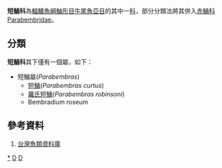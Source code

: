 {{Automatic taxobox
| taxon = Bembridae
| image = Bembradium roseum.jpg
| image_caption = Bembradium roseum
| authority = Kaup, 1873
| subdivision_ranks = [[屬|屬]]
| subdivision = * 見內文
}}

'''短鯒科'''為[[輻鰭魚綱|輻鰭魚綱]][[鮋形目|鮋形目]][[牛尾魚亞目|牛尾魚亞目]]的其中一[[科|科]]，部分分類法將其併入[[赤鯒科|赤鯒科]]Parabembridae。

==分類==
'''短鯒科'''其下僅有一個屬，如下：
*短鯒屬(''Parabembras'')
**[[短鯒|短鯒]](''Parabembras curtus'')
**[[羅氏短鯒|羅氏短鯒]](''Parabembras robinsoni'')
** Bembradium roseum

==參考資料==
#[http://fishdb.sinica.edu.tw/ 台灣魚類資料庫] {{Wayback|url=http://fishdb.sinica.edu.tw/ |date=20160304193340 }}
{{Taxonbar}}

[[Category:短鯒科|*]]
[[Category:1873年描述的分类群|D]]
[[Category:鮋形目|D]]